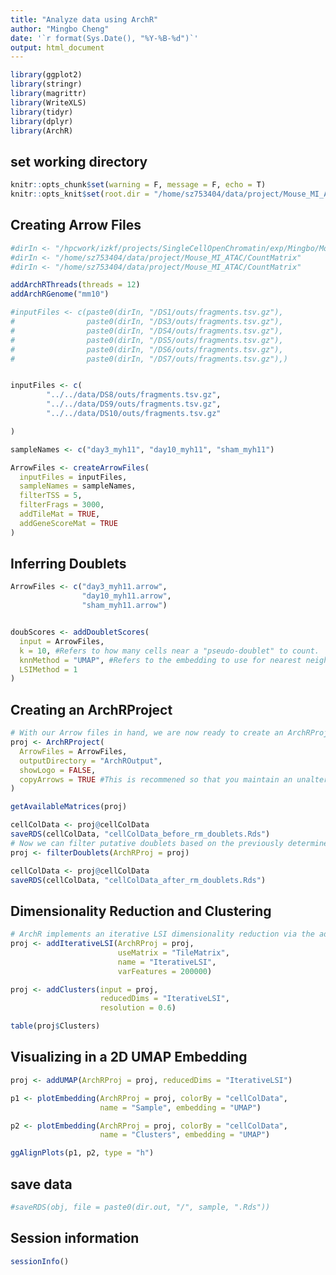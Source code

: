 ```yaml
---
title: "Analyze data using ArchR"
author: "Mingbo Cheng"
date: '`r format(Sys.Date(), "%Y-%B-%d")`'
output: html_document
---
```


```r
library(ggplot2)
library(stringr)
library(magrittr)
library(WriteXLS)
library(tidyr)
library(dplyr)
library(ArchR)
```

## set working directory
```r
knitr::opts_chunk$set(warning = F, message = F, echo = T)
knitr::opts_knit$set(root.dir = "/home/sz753404/data/project/Mouse_MI_ATAC/Myh11/ArchR/data")
```


## Creating Arrow Files
```r
#dirIn <- "/hpcwork/izkf/projects/SingleCellOpenChromatin/exp/Mingbo/Mouse_scATAC/CountMatrix/"
#dirIn <- "/home/sz753404/data/project/Mouse_MI_ATAC/CountMatrix"
#dirIn <- "/home/sz753404/data/project/Mouse_MI_ATAC/CountMatrix"

addArchRThreads(threads = 12)
addArchRGenome("mm10")

#inputFiles <- c(paste0(dirIn, "/DS1/outs/fragments.tsv.gz"),
#                paste0(dirIn, "/DS3/outs/fragments.tsv.gz"),
#                paste0(dirIn, "/DS4/outs/fragments.tsv.gz"),
#                paste0(dirIn, "/DS5/outs/fragments.tsv.gz"),
#                paste0(dirIn, "/DS6/outs/fragments.tsv.gz"),
#                paste0(dirIn, "/DS7/outs/fragments.tsv.gz"),)


inputFiles <- c(
        "../../data/DS8/outs/fragments.tsv.gz",
        "../../data/DS9/outs/fragments.tsv.gz",
        "../../data/DS10/outs/fragments.tsv.gz"

)

sampleNames <- c("day3_myh11", "day10_myh11", "sham_myh11")

ArrowFiles <- createArrowFiles(
  inputFiles = inputFiles,
  sampleNames = sampleNames,
  filterTSS = 5, 
  filterFrags = 3000, 
  addTileMat = TRUE,
  addGeneScoreMat = TRUE
)
```

## Inferring Doublets
```r
ArrowFiles <- c("day3_myh11.arrow",
                "day10_myh11.arrow",
                "sham_myh11.arrow")


doubScores <- addDoubletScores(
  input = ArrowFiles,
  k = 10, #Refers to how many cells near a "pseudo-doublet" to count.
  knnMethod = "UMAP", #Refers to the embedding to use for nearest neighbor search.
  LSIMethod = 1
)
```


## Creating an ArchRProject
```r
# With our Arrow files in hand, we are now ready to create an ArchRProject. An ArchRProject is associated with a set of Arrow files and is the backbone of nearly all ArchR analyses.
proj <- ArchRProject(
  ArrowFiles = ArrowFiles, 
  outputDirectory = "ArchROutput",
  showLogo = FALSE,
  copyArrows = TRUE #This is recommened so that you maintain an unaltered copy for later usage.
)

getAvailableMatrices(proj)

cellColData <- proj@cellColData
saveRDS(cellColData, "cellColData_before_rm_doublets.Rds")
# Now we can filter putative doublets based on the previously determined doublet scores using the filterDoublets() function. This doesn’t physically remove data from the Arrow files but rather tells the ArchRProject to ignore these cells for downstream analysis.
proj <- filterDoublets(ArchRProj = proj)

cellColData <- proj@cellColData
saveRDS(cellColData, "cellColData_after_rm_doublets.Rds")

```


## Dimensionality Reduction and Clustering
```r
# ArchR implements an iterative LSI dimensionality reduction via the addIterativeLSI() function.
proj <- addIterativeLSI(ArchRProj = proj, 
                        useMatrix = "TileMatrix", 
                        name = "IterativeLSI",
                        varFeatures = 200000)

proj <- addClusters(input = proj, 
                    reducedDims = "IterativeLSI",
                    resolution = 0.6)

table(proj$Clusters)
```


## Visualizing in a 2D UMAP Embedding
```r
proj <- addUMAP(ArchRProj = proj, reducedDims = "IterativeLSI")

p1 <- plotEmbedding(ArchRProj = proj, colorBy = "cellColData", 
                    name = "Sample", embedding = "UMAP")

p2 <- plotEmbedding(ArchRProj = proj, colorBy = "cellColData", 
                    name = "Clusters", embedding = "UMAP")

ggAlignPlots(p1, p2, type = "h")
```


## save data
```r
#saveRDS(obj, file = paste0(dir.out, "/", sample, ".Rds"))
```

## Session information
```r
sessionInfo()
```
